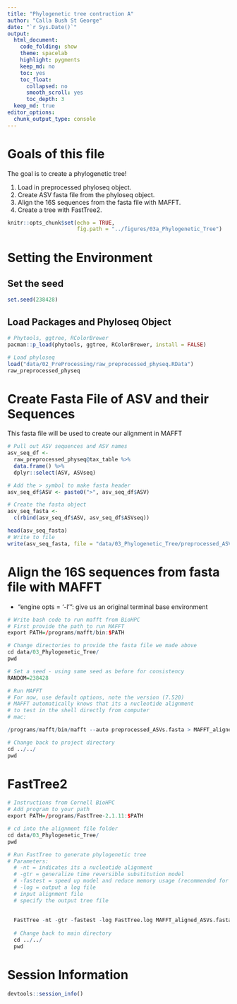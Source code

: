 ```yaml
---
title: "Phylogenetic tree contruction A"
author: "Calla Bush St George"
date: "`r Sys.Date()`"
output:
  html_document: 
    code_folding: show
    theme: spacelab
    highlight: pygments
    keep_md: no
    toc: yes
    toc_float:
      collapsed: no
      smooth_scroll: yes
      toc_depth: 3
  keep_md: true  
editor_options: 
  chunk_output_type: console
---
```


# Goals of this file

The goal is to create a phylogenetic tree!

1. Load in preprocessed phyloseq object.
2. Create ASV fasta file from the phyloseq object.
3. Align the 16S sequences from the fasta file with MAFFT. 
4. Create a tree with FastTree2. 

```r
knitr::opts_chunk$set(echo = TRUE,
                      fig.path = "../figures/03a_Phylogenetic_Tree")
```

# Setting the Environment

## Set the seed
```r
set.seed(238428)
```


## Load Packages and Phyloseq Object
```r
# Phytools, ggtree, RColorBrewer
pacman::p_load(phytools, ggtree, RColorBrewer, install = FALSE)

# Load phyloseq
load("data/02_PreProcessing/raw_preprocessed_physeq.RData")
raw_preprocessed_physeq
```

# Create Fasta File of ASV and their Sequences

This fasta file will be used to create our alignment in MAFFT

```r
# Pull out ASV sequences and ASV names
asv_seq_df <-
  raw_preprocessed_physeq@tax_table %>%
  data.frame() %>%
  dplyr::select(ASV, ASVseq)

# Add the > symbol to make fasta header
asv_seq_df$ASV <- paste0(">", asv_seq_df$ASV)

# Create the fasta object
asv_seq_fasta <-
  c(rbind(asv_seq_df$ASV, asv_seq_df$ASVseq))

head(asv_seq_fasta)
# Write to file
write(asv_seq_fasta, file = "data/03_Phylogenetic_Tree/preprocessed_ASVs.fasta")
```

# Align the 16S sequences from fasta file with MAFFT

- "engine opts = '-l'": give us an original terminal base environment


```r
# Write bash code to run mafft from BioHPC
# First provide the path to run MAFFT
export PATH=/programs/mafft/bin:$PATH 

# Change directories to provide the fasta file we made above
cd data/03_Phylogenetic_Tree/
pwd

# Set a seed - using same seed as before for consistency
RANDOM=238428

# Run MAFFT
# For now, use default options, note the version (7.520)
# MAFFT automatically knows that its a nucleotide alignment
# to test in the shell directly from computer
# mac: 

/programs/mafft/bin/mafft --auto preprocessed_ASVs.fasta > MAFFT_aligned_ASVs.fasta

# Change back to project directory
cd ../../
pwd
```

# FastTree2

```r
# Instructions from Cornell BioHPC
# Add program to your path
export PATH=/programs/FastTree-2.1.11:$PATH

# cd into the alignment file folder
cd data/03_Phylogenetic_Tree/
pwd

# Run FastTree to generate phylogenetic tree
# Parameters:
  # -nt = indicates its a nucleotide alignment
  # -gtr = generalize time reversible substitution model
  # -fastest = speed up model and reduce memory usage (recommended for datasets greater than 50,000 sequences)
  # -log = output a log file
  # input alignment file
  # specify the output tree file
  
  
  FastTree -nt -gtr -fastest -log FastTree.log MAFFT_aligned_ASVs.fasta > ASVs_unrooted.tree
  
  # Change back to main directory
  cd ../../
  pwd
```



# Session Information
```r
devtools::session_info()
```



